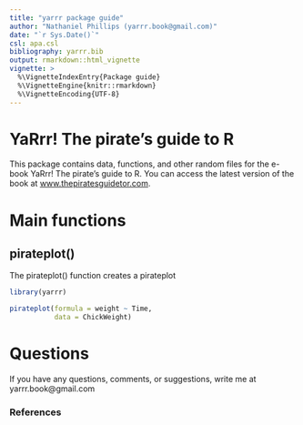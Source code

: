 ```yaml
---
title: "yarrr package guide"
author: "Nathaniel Phillips (yarrr.book@gmail.com)"
date: "`r Sys.Date()`"
csl: apa.csl
bibliography: yarrr.bib
output: rmarkdown::html_vignette
vignette: >
  %\VignetteIndexEntry{Package guide}
  %\VignetteEngine{knitr::rmarkdown}
  %\VignetteEncoding{UTF-8}
---
```


# YaRrr! The pirate's guide to R

This package contains data, functions, and other random files for the e-book YaRrr! The pirate's guide to R. You can access the latest version of the book at [www.thepiratesguidetor.com](www.thepiratesguidetor.com).

# Main functions

## pirateplot()

The pirateplot() function creates a pirateplot

```r
library(yarrr)
```

```r
pirateplot(formula = weight ~ Time,
           data = ChickWeight)
```


# Questions

If you have any questions, comments, or suggestions, write me at yarrr.book@gmail.com

### References
